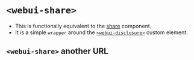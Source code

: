 
<Meta of={WebUIShare} />

# `<webui-share>`
- This is functionally equivalent to the [share](/story/components-share--share) component.
- It is a simple `wrapper` around the [`<webui-disclosure>`](/story/web-components-or-custom-elements-webui-disclosure--web-ui-disclosure) custom element.

<Canvas of={WebUIShare.WebUIShare} />

## `<webui-share>` another URL
<Canvas of={WebUIShare.WebUIShareAnotherUrl} />
